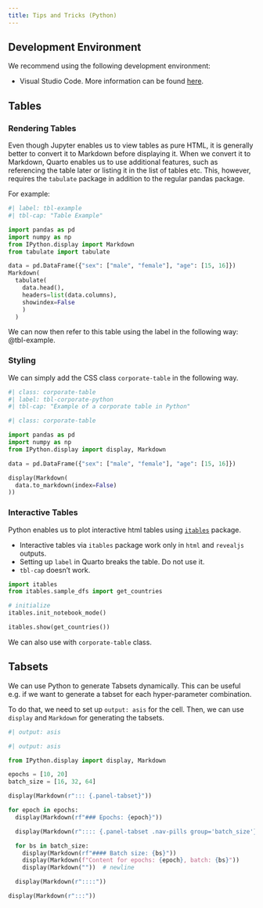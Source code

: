 ```yaml
---
title: Tips and Tricks (Python)
---
```


## Development Environment

We recommend using the following development environment:

- Visual Studio Code. More information can be found [here](https://quarto.org/docs/tools/vscode.html).

## Tables

### Rendering Tables

Even though Jupyter enables us to view tables as pure HTML, it is generally better to convert it to Markdown before displaying it. When we convert it to Markdown, Quarto enables us to use additional features, such as referencing the table later or listing it in the list of tables etc. This, however, requires the `tabulate` package in addition to the regular pandas package.

For example:

```python
#| label: tbl-example
#| tbl-cap: "Table Example"

import pandas as pd
import numpy as np
from IPython.display import Markdown
from tabulate import tabulate

data = pd.DataFrame({"sex": ["male", "female"], "age": [15, 16]})
Markdown(
  tabulate(
    data.head(),
    headers=list(data.columns),
    showindex=False
    )
  )
```

We can now then refer to this table using the label in the following way: @tbl-example.

### Styling

We can simply add the CSS class `corporate-table` in the following way.

```python
#| class: corporate-table
#| label: tbl-corporate-python
#| tbl-cap: "Example of a corporate table in Python"

#| class: corporate-table

import pandas as pd
import numpy as np
from IPython.display import display, Markdown

data = pd.DataFrame({"sex": ["male", "female"], "age": [15, 16]})

display(Markdown(
  data.to_markdown(index=False)
))
```

### Interactive Tables

Python enables us to plot interactive html tables using [`itables`](https://github.com/mwouts/itables) package.

::: {.callout-warning}

- Interactive tables via `itables` package work only in `html` and `revealjs` outputs.
- Setting up `label` in Quarto breaks the table. Do not use it.
- `tbl-cap` doesn't work.

:::

```python
import itables
from itables.sample_dfs import get_countries

# initialize
itables.init_notebook_mode()

itables.show(get_countries())
```

::: {.callout-tip}

We can also use with `corporate-table` class.

:::

## Tabsets

We can use Python to generate Tabsets dynamically. This can be useful e.g. if we want to generate a tabset for each hyper-parameter combination.

To do that, we need to set up `output: asis` for the cell. Then, we can use `display` and `Markdown` for generating the tabsets.

```python
#| output: asis

#| output: asis

from IPython.display import display, Markdown

epochs = [10, 20]
batch_size = [16, 32, 64]

display(Markdown(r"::: {.panel-tabset}"))

for epoch in epochs:
  display(Markdown(rf"### Epochs: {epoch}"))

  display(Markdown(r":::: {.panel-tabset .nav-pills group='batch_size'}"))

  for bs in batch_size:
    display(Markdown(rf"#### Batch size: {bs}"))
    display(Markdown(f"Content for epochs: {epoch}, batch: {bs}"))
    display(Markdown(""))  # newline

  display(Markdown(r"::::"))

display(Markdown(r":::"))

```
